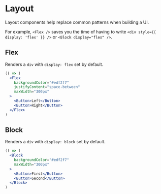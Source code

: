 
<Meta title="Overview|Layout" />

# Layout

Layout components help replace common patterns when building a UI.

For example, `<Flex />` saves you the time of having to write `<div style={{ display: 'flex' }} />` or `<Block display="flex" />`.

## Flex

Renders a `div` with `display: flex` set by default.

```jsx
() => (
  <Flex
    backgroundColor="#edf2f7"
    justifyContent="space-between"
    maxWidth="300px"
  >
    <Button>Left</Button>
    <Button>Right</Button>
  </Flex>
)
```

## Block

Renders a `div` with `display: block` set by default.

```jsx
() => (
  <Block
    backgroundColor="#edf2f7"
    maxWidth="300px"
  >
    <Button>First</Button>
    <Button>Second</Button>
  </Block>
)
```
